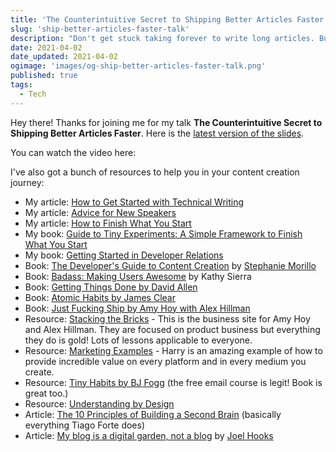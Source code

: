 ```yaml
---
title: 'The Counterintuitive Secret to Shipping Better Articles Faster: Talk Resources'
slug: 'ship-better-articles-faster-talk'
description: "Don't get stuck taking forever to write long articles. Build consistency through small wins."
date: 2021-04-02
date_updated: 2021-04-02
ogimage: 'images/og-ship-better-articles-faster-talk.png'
published: true
tags:
  - Tech
---
```



Hey there! Thanks for joining me for my talk **The Counterintuitive Secret to Shipping Better Articles Faster**. Here is the [latest version of the slides](https://speakerdeck.com/samjulien/the-counterintuitive-secret-to-shipping-better-articles-faster).

You can watch the video here:

<YouTube shortCode="DIG8GGg-PXw" />

I've also got a bunch of resources to help you in your content creation journey:

- My article: [How to Get Started with Technical Writing](/how-to-get-started-with-technical-writing)
- My article: [Advice for New Speakers](/advice-for-new-tech-speakers)
- My article: [How to Finish What You Start](/how-to-finish-what-you-start)
- My book: [Guide to Tiny Experiments: A Simple Framework to Finish What You Start](https://learn.samjulien.com/guide-to-tiny-experiments)
- My book: [Getting Started in Developer Relations](http://www.gettingstartedindevrel.com)
- Book: [The Developer's Guide to Content Creation](https://gumroad.com/a/709457011) by [Stephanie Morillo](https://www.stephaniemorillo.co/links)
- Book: [Badass: Making Users Awesome](https://www.amazon.com/Badass-Making-Awesome-Kathy-Sierra/dp/1491919019) by Kathy Sierra
- Book: [Getting Things Done by David Allen](https://www.amazon.com/Getting-Things-Done-Stress-Free-Productivity/dp/0142000280)
- Book: [Atomic Habits by James Clear](https://www.amazon.com/Atomic-Habits-James-Clear-audiobook/dp/B07RFSSYBH/ref=sr_1_2?dchild=1&keywords=atomic+habits&qid=1597766616&s=books&sr=1-2)
- Book: [Just Fucking Ship by Amy Hoy with Alex Hillman](https://stackingthebricks.com/just-fucking-ship/)
- Resource: [Stacking the Bricks](https://stackingthebricks.com/) - This is the business site for Amy Hoy and Alex Hillman. They are focused on product business but everything they do is gold! Lots of lessons applicable to everyone.
- Resource: [Marketing Examples](https://marketingexamples.com/) - Harry is an amazing example of how to provide incredible value on every platform and in every medium you create.
- Resource: [Tiny Habits by BJ Fogg](https://www.tinyhabits.com/) (the free email course is legit! Book is great too.)
- Resource: [Understanding by Design](https://cft.vanderbilt.edu/guides-sub-pages/understanding-by-design/)
- Article: [The 10 Principles of Building a Second Brain](https://fortelabs.co/blog/the-10-principles-of-building-a-second-brain/) (basically everything Tiago Forte does)
- Article: [My blog is a digital garden, not a blog](https://joelhooks.com/digital-garden) by [Joel Hooks](https://twitter.com/jhooks)
